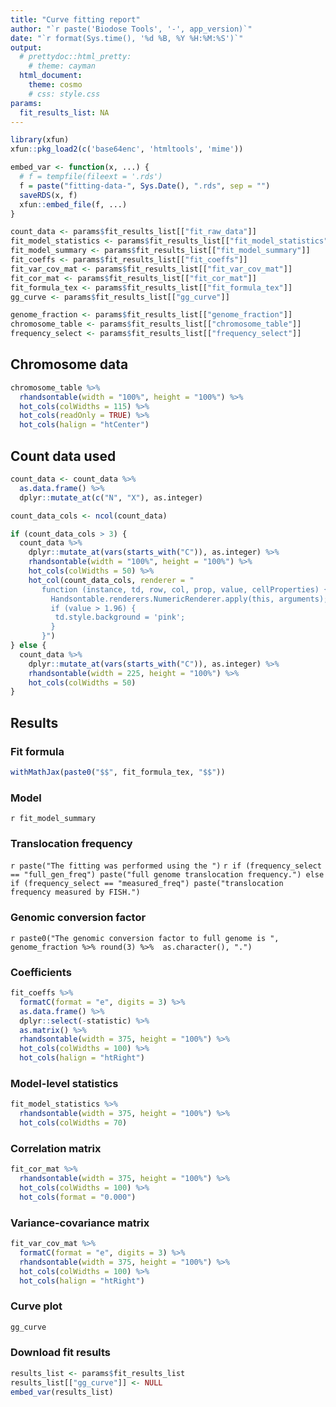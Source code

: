 ```yaml
---
title: "Curve fitting report"
author: "`r paste('Biodose Tools', '-', app_version)`"
date: "`r format(Sys.time(), '%d %B, %Y %H:%M:%S')`"
output: 
  # prettydoc::html_pretty:
    # theme: cayman
  html_document:
    theme: cosmo
    # css: style.css
params:
  fit_results_list: NA
---
```


```r
library(xfun)
xfun::pkg_load2(c('base64enc', 'htmltools', 'mime'))
```

```r
embed_var <- function(x, ...) {
  # f = tempfile(fileext = '.rds')
  f = paste("fitting-data-", Sys.Date(), ".rds", sep = "")
  saveRDS(x, f)
  xfun::embed_file(f, ...)
}
```

```r
count_data <- params$fit_results_list[["fit_raw_data"]]
fit_model_statistics <- params$fit_results_list[["fit_model_statistics"]]
fit_model_summary <- params$fit_results_list[["fit_model_summary"]]
fit_coeffs <- params$fit_results_list[["fit_coeffs"]]
fit_var_cov_mat <- params$fit_results_list[["fit_var_cov_mat"]]
fit_cor_mat <- params$fit_results_list[["fit_cor_mat"]]
fit_formula_tex <- params$fit_results_list[["fit_formula_tex"]]
gg_curve <- params$fit_results_list[["gg_curve"]]

genome_fraction <- params$fit_results_list[["genome_fraction"]]
chromosome_table <- params$fit_results_list[["chromosome_table"]]
frequency_select <- params$fit_results_list[["frequency_select"]]
```

## Chromosome data

```r
chromosome_table %>% 
  rhandsontable(width = "100%", height = "100%") %>% 
  hot_cols(colWidths = 115) %>%
  hot_cols(readOnly = TRUE) %>%
  hot_cols(halign = "htCenter")
```

## Count data used
```r
count_data <- count_data %>% 
  as.data.frame() %>% 
  dplyr::mutate_at(c("N", "X"), as.integer)

count_data_cols <- ncol(count_data)

if (count_data_cols > 3) {
  count_data %>% 
    dplyr::mutate_at(vars(starts_with("C")), as.integer) %>% 
    rhandsontable(width = "100%", height = "100%") %>% 
    hot_cols(colWidths = 50) %>% 
    hot_col(count_data_cols, renderer = "
       function (instance, td, row, col, prop, value, cellProperties) {
         Handsontable.renderers.NumericRenderer.apply(this, arguments);
         if (value > 1.96) {
          td.style.background = 'pink';
         }
       }")
} else {
  count_data %>% 
    dplyr::mutate_at(vars(starts_with("C")), as.integer) %>% 
    rhandsontable(width = 225, height = "100%") %>% 
    hot_cols(colWidths = 50)
}
```

## Results

### Fit formula
```r
withMathJax(paste0("$$", fit_formula_tex, "$$"))
```

### Model
`r fit_model_summary`


### Translocation frequency
`r paste("The fitting was performed using the ")`
`r if (frequency_select == "full_gen_freq") paste("full genome translocation frequency.") else if (frequency_select == "measured_freq") paste("translocation frequency measured by FISH.")`

### Genomic conversion factor
`r paste0("The genomic conversion factor to full genome is ", genome_fraction %>% round(3) %>%  as.character(), ".")`

### Coefficients
```r
fit_coeffs %>% 
  formatC(format = "e", digits = 3) %>%
  as.data.frame() %>%
  dplyr::select(-statistic) %>%
  as.matrix() %>%
  rhandsontable(width = 375, height = "100%") %>%
  hot_cols(colWidths = 100) %>%
  hot_cols(halign = "htRight")
```

### Model-level statistics
```r
fit_model_statistics %>% 
  rhandsontable(width = 375, height = "100%") %>%
  hot_cols(colWidths = 70)
```

### Correlation matrix
```r
fit_cor_mat %>% 
  rhandsontable(width = 375, height = "100%") %>%
  hot_cols(colWidths = 100) %>%
  hot_cols(format = "0.000")
```

### Variance-covariance matrix
```r
fit_var_cov_mat %>% 
  formatC(format = "e", digits = 3) %>% 
  rhandsontable(width = 375, height = "100%") %>%
  hot_cols(colWidths = 100) %>%
  hot_cols(halign = "htRight")
```

### Curve plot
```r
gg_curve
```


### Download fit results
```r
results_list <- params$fit_results_list
results_list[["gg_curve"]] <- NULL
embed_var(results_list)
```
